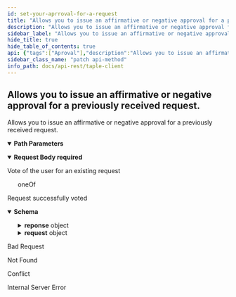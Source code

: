```yaml
---
id: set-your-aprroval-for-a-request
title: "Allows you to issue an affirmative or negative approval for a previously received request."
description: "Allows you to issue an affirmative or negative approval for a previously received request."
sidebar_label: "Allows you to issue an affirmative or negative approval for a previously received request."
hide_title: true
hide_table_of_contents: true
api: {"tags":["Aproval"],"description":"Allows you to issue an affirmative or negative approval for a previously received request.","operationId":"Set your Aprroval for a request","parameters":[{"name":"id","in":"path","description":"Approval's unique id","required":true,"schema":{"type":"string"}}],"requestBody":{"description":"Vote of the user for an existing request","content":{"application/json":{"schema":{"oneOf":[{"type":"object","required":["state"],"properties":{"state":{"type":"string","enum":["RespondedAccepted"]}}},{"type":"object","required":["state"],"properties":{"state":{"type":"string","enum":["RespondedRejected"]}}}]},"example":{"approvalType":"Accept"}}},"required":true},"responses":{"204":{"description":"Request successfully voted","content":{"application/json":{"schema":{"type":"object","required":["id","request","state"],"properties":{"id":{"type":"string","description":"Approval request identifier"},"reponse":{"allOf":[{"type":"object","properties":{"ApprovalResponseBody":{"type":"object","required":["appr_req_hash","approved"],"properties":{"appr_req_hash":{"type":"string","description":"Hash of the request for approval"},"approved":{"type":"boolean","description":"Value specifying if it has been approved"}}},"SignatureBody":{"type":"object","required":["signer","timestamp","value"],"properties":{"signer":{"type":"string","description":"Signature of the issuer"},"timestamp":{"type":"integer","format":"int64","description":"Timestamp at which the signature was made","minimum":0},"value":{"type":"string","description":"Signature value"}}}}}],"nullable":true},"request":{"type":"object","properties":{"ApprovalRequestResponse":{"type":"object","required":["event_request","sn","gov_version","patch","state_hash","hash_prev_event"],"properties":{"event_request":{"type":"object","properties":{"EventRequestBody":{"oneOf":[{"type":"object","required":["Create"],"properties":{"Create":{"type":"object","required":["governance_id","schema_id","namespace","name"],"properties":{"governance_id":{"type":"string","description":"Governance identifier"},"name":{"type":"string","description":"Name of subject"},"namespace":{"type":"string","description":"Namespace to which the subject belongs"},"public_key":{"type":"string","description":"Public key of the subject","nullable":true},"schema_id":{"type":"string","description":"Subject schema json identifier"}}}}},{"type":"object","required":["Fact"],"properties":{"Fact":{"type":"object","required":["subject_id","payload"],"properties":{"payload":{"description":"Changes to be applied to the subject"},"subject_id":{"type":"string","description":"Subject identifier"}}}}},{"type":"object","required":["Transfer"],"properties":{"Transfer":{"type":"object","required":["subject_id","public_key"],"properties":{"public_key":{"type":"string","description":"Public key of the new owner"},"subject_id":{"type":"string","description":"Subject identifier"}}}}},{"type":"object","required":["EOL"],"properties":{"EOL":{"type":"object","required":["subject_id"],"properties":{"subject_id":{"type":"string","description":"Subject identifier"}}}}}]},"SignatureBody":{"type":"object","required":["signer","timestamp","value"],"properties":{"signer":{"type":"string","description":"Signature of the issuer"},"timestamp":{"type":"integer","format":"int64","description":"Timestamp at which the signature was made","minimum":0},"value":{"type":"string","description":"Signature value"}}}}},"gov_version":{"type":"integer","format":"int64","description":"Governance version","minimum":0},"hash_prev_event":{"type":"string","description":"Previous event hash"},"patch":{"description":"Changes to be applied to the subject"},"sn":{"type":"integer","format":"int64","description":"Current sequence number of the subject","minimum":0},"state_hash":{"type":"string","description":"Hash of the state"}}},"SignatureBody":{"type":"object","required":["signer","timestamp","value"],"properties":{"signer":{"type":"string","description":"Signature of the issuer"},"timestamp":{"type":"integer","format":"int64","description":"Timestamp at which the signature was made","minimum":0},"value":{"type":"string","description":"Signature value"}}}}},"state":{"type":"string","enum":["Pending","RespondedAccepted","RespondedRejected","Obsolete"]}}},"example":{"id":"J5dfpH-ahrqSo-od4jyZkubyO-XWFJSQ9maK73jKI4Ao","reponse":{"appr_req_hash":"J5dfpH-ahrqSo-od4jyZkubyO-XWFJSQ9maK73jKI4Ao","approved":true,"signature":{"signer":"EbwR0yYrCYpTzlN5i5GX_MtAbKRw5y2euv3TqiTgwggs","timestamp":168864361,"value":"SERUEr362pHPIcORhUnYPxnW1A_jW675_yphYIQIKaO6wytdh7xwwNTXHW6Q1fs9F6ag8VpTy2DM_5ppRT7irFDg"}},"request":{"event_request":{"Fact":{"payload":{"Patch":{"data":[{"op":"add","path":"/members/0","value":{"id":"EbwR0yYrCYpTzlN5i5GX_MtAbKRw5y2euv3TqiTgwggs","name":"WPO"}}]}},"subject_id":"JoifaSpfenD2bEPeBLvUTWh30brm4tKcvdW8exQnkGoQ"},"signature":{"signer":"EbwR0yYrCYpTzlN5i5GX_MtAbKRw5y2euv3TqiTgwggs","timestamp":1688643580,"value":"SE4yS1Q1Smhm3Az3r6WNFKAGd2Us69vyUA3j5q_riE6MICh_Ub2fSLxNS3Nn-g_CpppvABq6s_c8dF5kbmUir4Ag"}},"gov_version":0,"hash_prev_event":"JLic8SLrT7tJxA9B3aLaaKaIEuV7Wouo2ogHCid6O4g8","patch":[{"op":"add","path":"/members/0","value":{"id":"EbwR0yYrCYpTzlN5i5GX_MtAbKRw5y2euv3TqiTgwggs","name":"WPO"}}],"signature":{"signer":"E0gaiDcPRVmYLUGbseHmBk2_2H-FAlSgaO6ZMOXhh4Gs","timestamp":1688643580,"value":"SEFyfXR6kE04gGdCtXZN-So6nNJAAe1qwnTkl0UuoFpCEEuQhwkZND77o1Y9OVuVus8mgGtyAdTi-A7_0MkDKgBw"},"sn":1,"state_hash":"JbDVCZxkDkZ5gLCc7Ge5X75pHHf8dA7_s8UynsnzG5o8"},"state":"Responded"}}}},"400":{"description":"Bad Request"},"404":{"description":"Not Found"},"409":{"description":"Conflict"},"500":{"description":"Internal Server Error"}},"method":"patch","path":"/api/approval-requests/{id}","security":[],"securitySchemes":{"api_key":{"type":"apiKey","in":"header","name":"x-api-key"}},"jsonRequestBodyExample":{"state":"RespondedAccepted"},"info":{"title":"taple-client","description":"","contact":{"name":"Open Canarias S.L.","email":"taple@opencanarias.com"},"license":{"name":"AGPL-3.0-only","url":"https://raw.githubusercontent.com/opencanarias/taple-client/main/LICENSE"},"version":"0.2.0-dev"},"postman":{"name":"Allows you to issue an affirmative or negative approval for a previously received request.","description":{"content":"Allows you to issue an affirmative or negative approval for a previously received request.","type":"text/plain"},"url":{"path":["api","approval-requests",":id"],"host":["{{baseUrl}}"],"query":[],"variable":[{"disabled":false,"description":{"content":"(Required) Approval's unique id","type":"text/plain"},"type":"any","value":"","key":"id"}]},"header":[{"key":"Content-Type","value":"application/json"},{"key":"Accept","value":"application/json"}],"method":"PATCH","body":{"mode":"raw","raw":"\"\"","options":{"raw":{"language":"json"}}}}}
sidebar_class_name: "patch api-method"
info_path: docs/api-rest/taple-client
---
```



## Allows you to issue an affirmative or negative approval for a previously received request.



Allows you to issue an affirmative or negative approval for a previously received request.

<details style={{"marginBottom":"1rem"}} data-collapsed={false} open={true}><summary style={{}}><strong>Path Parameters</strong></summary><div><ul><ParamsItem className={"paramsItem"} param={{"name":"id","in":"path","description":"Approval's unique id","required":true,"schema":{"type":"string"}}}></ParamsItem></ul></div></details><MimeTabs><TabItem label={"application/json"} value={"application/json-schema"}><details style={{}} data-collapsed={false} open={true}><summary style={{"textAlign":"left"}}><strong>Request Body</strong><strong style={{"fontSize":"var(--ifm-code-font-size)","color":"var(--openapi-required)"}}> required</strong></summary><div style={{"textAlign":"left","marginLeft":"1rem"}}><div style={{"marginTop":"1rem","marginBottom":"1rem"}}>

Vote of the user for an existing request

</div></div><ul style={{"marginLeft":"1rem"}}><div><div><span className={"badge badge--info"}>oneOf</span><SchemaTabs><TabItem label={"MOD1"} value={"0-item-properties"}><SchemaItem collapsible={false} name={"state"} required={true} schemaDescription={undefined} schemaName={"string"} qualifierMessage={"**Possible values:** [`RespondedAccepted`]"} defaultValue={undefined}></SchemaItem></TabItem><TabItem label={"MOD2"} value={"1-item-properties"}><SchemaItem collapsible={false} name={"state"} required={true} schemaDescription={undefined} schemaName={"string"} qualifierMessage={"**Possible values:** [`RespondedRejected`]"} defaultValue={undefined}></SchemaItem></TabItem></SchemaTabs></div></div></ul></details></TabItem></MimeTabs><div><ApiTabs><TabItem label={"204"} value={"204"}><div>

Request successfully voted

</div><div><MimeTabs schemaType={"response"}><TabItem label={"application/json"} value={"application/json"}><SchemaTabs><TabItem label={"Schema"} value={"Schema"}><details style={{}} data-collapsed={false} open={true}><summary style={{"textAlign":"left"}}><strong>Schema</strong></summary><div style={{"textAlign":"left","marginLeft":"1rem"}}></div><ul style={{"marginLeft":"1rem"}}><SchemaItem collapsible={false} name={"id"} required={false} schemaDescription={"Approval request identifier"} schemaName={"string"} qualifierMessage={undefined} defaultValue={undefined}></SchemaItem><SchemaItem collapsible={true} className={"schemaItem"}><details style={{}}><summary style={{}}><strong>reponse</strong><span style={{"opacity":"0.6"}}> object</span></summary><div style={{"marginLeft":"1rem"}}><SchemaItem collapsible={true} className={"schemaItem"}><details style={{}}><summary style={{}}><strong>ApprovalResponseBody</strong><span style={{"opacity":"0.6"}}> object</span></summary><div style={{"marginLeft":"1rem"}}><SchemaItem collapsible={false} name={"appr_req_hash"} required={false} schemaDescription={"Hash of the request for approval"} schemaName={"string"} qualifierMessage={undefined} defaultValue={undefined}></SchemaItem><SchemaItem collapsible={false} name={"approved"} required={false} schemaDescription={"Value specifying if it has been approved"} schemaName={"boolean"} qualifierMessage={undefined} defaultValue={undefined}></SchemaItem></div></details></SchemaItem><SchemaItem collapsible={true} className={"schemaItem"}><details style={{}}><summary style={{}}><strong>SignatureBody</strong><span style={{"opacity":"0.6"}}> object</span></summary><div style={{"marginLeft":"1rem"}}><SchemaItem collapsible={false} name={"signer"} required={false} schemaDescription={"Signature of the issuer"} schemaName={"string"} qualifierMessage={undefined} defaultValue={undefined}></SchemaItem><SchemaItem collapsible={false} name={"timestamp"} required={false} schemaDescription={"Timestamp at which the signature was made"} schemaName={"int64"} qualifierMessage={undefined} defaultValue={undefined}></SchemaItem><SchemaItem collapsible={false} name={"value"} required={false} schemaDescription={"Signature value"} schemaName={"string"} qualifierMessage={undefined} defaultValue={undefined}></SchemaItem></div></details></SchemaItem></div></details></SchemaItem><SchemaItem collapsible={true} className={"schemaItem"}><details style={{}}><summary style={{}}><strong>request</strong><span style={{"opacity":"0.6"}}> object</span></summary><div style={{"marginLeft":"1rem"}}><SchemaItem collapsible={true} className={"schemaItem"}><details style={{}}><summary style={{}}><strong>ApprovalRequestResponse</strong><span style={{"opacity":"0.6"}}> object</span></summary><div style={{"marginLeft":"1rem"}}><SchemaItem collapsible={true} className={"schemaItem"}><details style={{}}><summary style={{}}><strong>event_request</strong><span style={{"opacity":"0.6"}}> object</span></summary><div style={{"marginLeft":"1rem"}}><SchemaItem collapsible={true} className={"schemaItem"}><details style={{}}><summary style={{}}><strong>EventRequestBody</strong><span style={{"opacity":"0.6"}}> object</span></summary><div style={{"marginLeft":"1rem"}}><div><div><span className={"badge badge--info"}>oneOf</span><SchemaTabs><TabItem label={"MOD1"} value={"0-item-properties"}><SchemaItem collapsible={true} className={"schemaItem"}><details style={{}}><summary style={{}}><strong>Create</strong><span style={{"opacity":"0.6"}}> object</span></summary><div style={{"marginLeft":"1rem"}}><SchemaItem collapsible={false} name={"governance_id"} required={false} schemaDescription={"Governance identifier"} schemaName={"string"} qualifierMessage={undefined} defaultValue={undefined}></SchemaItem><SchemaItem collapsible={false} name={"name"} required={false} schemaDescription={"Name of subject"} schemaName={"string"} qualifierMessage={undefined} defaultValue={undefined}></SchemaItem><SchemaItem collapsible={false} name={"namespace"} required={false} schemaDescription={"Namespace to which the subject belongs"} schemaName={"string"} qualifierMessage={undefined} defaultValue={undefined}></SchemaItem><SchemaItem collapsible={false} name={"public_key"} required={false} schemaDescription={"Public key of the subject"} schemaName={"string"} qualifierMessage={undefined} defaultValue={undefined}></SchemaItem><SchemaItem collapsible={false} name={"schema_id"} required={false} schemaDescription={"Subject schema json identifier"} schemaName={"string"} qualifierMessage={undefined} defaultValue={undefined}></SchemaItem></div></details></SchemaItem></TabItem><TabItem label={"MOD2"} value={"1-item-properties"}><SchemaItem collapsible={true} className={"schemaItem"}><details style={{}}><summary style={{}}><strong>Fact</strong><span style={{"opacity":"0.6"}}> object</span></summary><div style={{"marginLeft":"1rem"}}><SchemaItem collapsible={false} name={"payload"} required={false} schemaDescription={"Changes to be applied to the subject"} schemaName={""} qualifierMessage={undefined} defaultValue={undefined}></SchemaItem><SchemaItem collapsible={false} name={"subject_id"} required={false} schemaDescription={"Subject identifier"} schemaName={"string"} qualifierMessage={undefined} defaultValue={undefined}></SchemaItem></div></details></SchemaItem></TabItem><TabItem label={"MOD3"} value={"2-item-properties"}><SchemaItem collapsible={true} className={"schemaItem"}><details style={{}}><summary style={{}}><strong>Transfer</strong><span style={{"opacity":"0.6"}}> object</span></summary><div style={{"marginLeft":"1rem"}}><SchemaItem collapsible={false} name={"public_key"} required={false} schemaDescription={"Public key of the new owner"} schemaName={"string"} qualifierMessage={undefined} defaultValue={undefined}></SchemaItem><SchemaItem collapsible={false} name={"subject_id"} required={false} schemaDescription={"Subject identifier"} schemaName={"string"} qualifierMessage={undefined} defaultValue={undefined}></SchemaItem></div></details></SchemaItem></TabItem><TabItem label={"MOD4"} value={"3-item-properties"}><SchemaItem collapsible={true} className={"schemaItem"}><details style={{}}><summary style={{}}><strong>EOL</strong><span style={{"opacity":"0.6"}}> object</span></summary><div style={{"marginLeft":"1rem"}}><SchemaItem collapsible={false} name={"subject_id"} required={false} schemaDescription={"Subject identifier"} schemaName={"string"} qualifierMessage={undefined} defaultValue={undefined}></SchemaItem></div></details></SchemaItem></TabItem></SchemaTabs></div></div></div></details></SchemaItem><SchemaItem collapsible={true} className={"schemaItem"}><details style={{}}><summary style={{}}><strong>SignatureBody</strong><span style={{"opacity":"0.6"}}> object</span></summary><div style={{"marginLeft":"1rem"}}><SchemaItem collapsible={false} name={"signer"} required={false} schemaDescription={"Signature of the issuer"} schemaName={"string"} qualifierMessage={undefined} defaultValue={undefined}></SchemaItem><SchemaItem collapsible={false} name={"timestamp"} required={false} schemaDescription={"Timestamp at which the signature was made"} schemaName={"int64"} qualifierMessage={undefined} defaultValue={undefined}></SchemaItem><SchemaItem collapsible={false} name={"value"} required={false} schemaDescription={"Signature value"} schemaName={"string"} qualifierMessage={undefined} defaultValue={undefined}></SchemaItem></div></details></SchemaItem></div></details></SchemaItem><SchemaItem collapsible={false} name={"gov_version"} required={false} schemaDescription={"Governance version"} schemaName={"int64"} qualifierMessage={undefined} defaultValue={undefined}></SchemaItem><SchemaItem collapsible={false} name={"hash_prev_event"} required={false} schemaDescription={"Previous event hash"} schemaName={"string"} qualifierMessage={undefined} defaultValue={undefined}></SchemaItem><SchemaItem collapsible={false} name={"patch"} required={false} schemaDescription={"Changes to be applied to the subject"} schemaName={""} qualifierMessage={undefined} defaultValue={undefined}></SchemaItem><SchemaItem collapsible={false} name={"sn"} required={false} schemaDescription={"Current sequence number of the subject"} schemaName={"int64"} qualifierMessage={undefined} defaultValue={undefined}></SchemaItem><SchemaItem collapsible={false} name={"state_hash"} required={false} schemaDescription={"Hash of the state"} schemaName={"string"} qualifierMessage={undefined} defaultValue={undefined}></SchemaItem></div></details></SchemaItem><SchemaItem collapsible={true} className={"schemaItem"}><details style={{}}><summary style={{}}><strong>SignatureBody</strong><span style={{"opacity":"0.6"}}> object</span></summary><div style={{"marginLeft":"1rem"}}><SchemaItem collapsible={false} name={"signer"} required={false} schemaDescription={"Signature of the issuer"} schemaName={"string"} qualifierMessage={undefined} defaultValue={undefined}></SchemaItem><SchemaItem collapsible={false} name={"timestamp"} required={false} schemaDescription={"Timestamp at which the signature was made"} schemaName={"int64"} qualifierMessage={undefined} defaultValue={undefined}></SchemaItem><SchemaItem collapsible={false} name={"value"} required={false} schemaDescription={"Signature value"} schemaName={"string"} qualifierMessage={undefined} defaultValue={undefined}></SchemaItem></div></details></SchemaItem></div></details></SchemaItem><SchemaItem collapsible={false} name={"state"} required={false} schemaDescription={undefined} schemaName={"string"} qualifierMessage={"**Possible values:** [`Pending`, `RespondedAccepted`, `RespondedRejected`, `Obsolete`]"} defaultValue={undefined}></SchemaItem></ul></details></TabItem><TabItem label={"Example (from schema)"} value={"Example (from schema)"}><ResponseSamples responseExample={"{\n  \"id\": \"string\",\n  \"reponse\": {\n    \"ApprovalResponseBody\": {\n      \"appr_req_hash\": \"string\",\n      \"approved\": true\n    },\n    \"SignatureBody\": {\n      \"signer\": \"string\",\n      \"timestamp\": 0,\n      \"value\": \"string\"\n    }\n  },\n  \"request\": {\n    \"ApprovalRequestResponse\": {\n      \"event_request\": {\n        \"EventRequestBody\": {\n          \"Create\": {\n            \"governance_id\": \"string\",\n            \"name\": \"string\",\n            \"namespace\": \"string\",\n            \"public_key\": \"string\",\n            \"schema_id\": \"string\"\n          }\n        },\n        \"SignatureBody\": {\n          \"signer\": \"string\",\n          \"timestamp\": 0,\n          \"value\": \"string\"\n        }\n      },\n      \"gov_version\": 0,\n      \"hash_prev_event\": \"string\",\n      \"sn\": 0,\n      \"state_hash\": \"string\"\n    },\n    \"SignatureBody\": {\n      \"signer\": \"string\",\n      \"timestamp\": 0,\n      \"value\": \"string\"\n    }\n  },\n  \"state\": \"Pending\"\n}"} language={"json"}></ResponseSamples></TabItem><TabItem label={"Example"} value={"Example"}><ResponseSamples responseExample={"{\n  \"id\": \"J5dfpH-ahrqSo-od4jyZkubyO-XWFJSQ9maK73jKI4Ao\",\n  \"reponse\": {\n    \"appr_req_hash\": \"J5dfpH-ahrqSo-od4jyZkubyO-XWFJSQ9maK73jKI4Ao\",\n    \"approved\": true,\n    \"signature\": {\n      \"signer\": \"EbwR0yYrCYpTzlN5i5GX_MtAbKRw5y2euv3TqiTgwggs\",\n      \"timestamp\": 168864361,\n      \"value\": \"SERUEr362pHPIcORhUnYPxnW1A_jW675_yphYIQIKaO6wytdh7xwwNTXHW6Q1fs9F6ag8VpTy2DM_5ppRT7irFDg\"\n    }\n  },\n  \"request\": {\n    \"event_request\": {\n      \"Fact\": {\n        \"payload\": {\n          \"Patch\": {\n            \"data\": [\n              {\n                \"op\": \"add\",\n                \"path\": \"/members/0\",\n                \"value\": {\n                  \"id\": \"EbwR0yYrCYpTzlN5i5GX_MtAbKRw5y2euv3TqiTgwggs\",\n                  \"name\": \"WPO\"\n                }\n              }\n            ]\n          }\n        },\n        \"subject_id\": \"JoifaSpfenD2bEPeBLvUTWh30brm4tKcvdW8exQnkGoQ\"\n      },\n      \"signature\": {\n        \"signer\": \"EbwR0yYrCYpTzlN5i5GX_MtAbKRw5y2euv3TqiTgwggs\",\n        \"timestamp\": 1688643580,\n        \"value\": \"SE4yS1Q1Smhm3Az3r6WNFKAGd2Us69vyUA3j5q_riE6MICh_Ub2fSLxNS3Nn-g_CpppvABq6s_c8dF5kbmUir4Ag\"\n      }\n    },\n    \"gov_version\": 0,\n    \"hash_prev_event\": \"JLic8SLrT7tJxA9B3aLaaKaIEuV7Wouo2ogHCid6O4g8\",\n    \"patch\": [\n      {\n        \"op\": \"add\",\n        \"path\": \"/members/0\",\n        \"value\": {\n          \"id\": \"EbwR0yYrCYpTzlN5i5GX_MtAbKRw5y2euv3TqiTgwggs\",\n          \"name\": \"WPO\"\n        }\n      }\n    ],\n    \"signature\": {\n      \"signer\": \"E0gaiDcPRVmYLUGbseHmBk2_2H-FAlSgaO6ZMOXhh4Gs\",\n      \"timestamp\": 1688643580,\n      \"value\": \"SEFyfXR6kE04gGdCtXZN-So6nNJAAe1qwnTkl0UuoFpCEEuQhwkZND77o1Y9OVuVus8mgGtyAdTi-A7_0MkDKgBw\"\n    },\n    \"sn\": 1,\n    \"state_hash\": \"JbDVCZxkDkZ5gLCc7Ge5X75pHHf8dA7_s8UynsnzG5o8\"\n  },\n  \"state\": \"Responded\"\n}"} language={"json"}></ResponseSamples></TabItem></SchemaTabs></TabItem></MimeTabs></div></TabItem><TabItem label={"400"} value={"400"}><div>

Bad Request

</div><div></div></TabItem><TabItem label={"404"} value={"404"}><div>

Not Found

</div><div></div></TabItem><TabItem label={"409"} value={"409"}><div>

Conflict

</div><div></div></TabItem><TabItem label={"500"} value={"500"}><div>

Internal Server Error

</div><div></div></TabItem></ApiTabs></div>
      